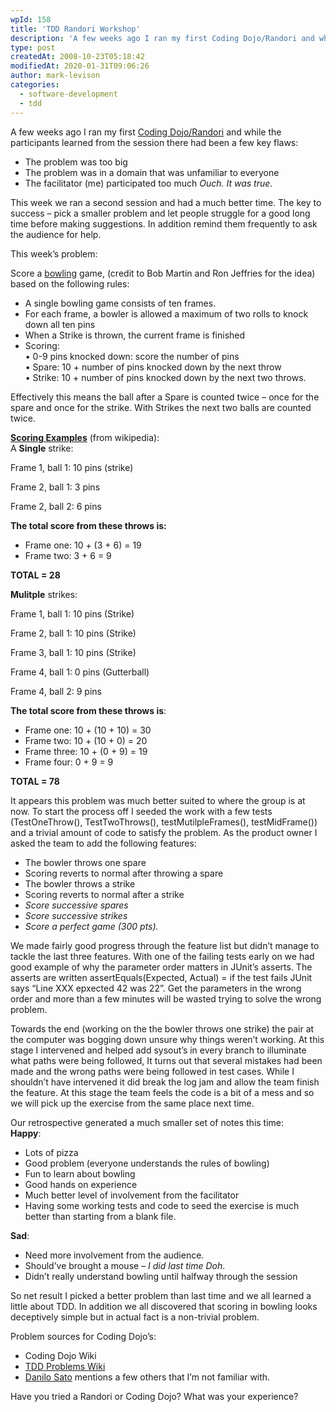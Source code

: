 ```yaml
---
wpId: 158
title: 'TDD Randori Workshop'
description: 'A few weeks ago I ran my first Coding Dojo/Randori and while the participants learned from the session there had been a few key flaws: The problem was too big The problem was in a domain that was unfamiliar to everyone The facilitator (me) participated too much Ouch. It was true. This week we ran ...'
type: post
createdAt: 2008-10-23T05:18:42
modifiedAt: 2020-01-31T09:06:26
author: mark-levison
categories:
  - software-development
  - tdd
---
```



A few weeks ago I ran my first [Coding Dojo/Randori](/blog/tdd-randori-session.html) and while the participants learned from the session there had been a few key flaws:

*   The problem was too big
*   The problem was in a domain that was unfamiliar to everyone
*   The facilitator (me) participated too much _Ouch. It was true_.

This week we ran a second session and had a much better time. The key to success – pick a smaller problem and let people struggle for a good long time before making suggestions. In addition remind them frequently to ask the audience for help.

This week’s problem:

Score a [bowling](https://en.wikipedia.org/wiki/Bowling) game, (credit to Bob Martin and Ron Jeffries for the idea) based on the following rules:

*   A single bowling game consists of ten frames.
*   For each frame, a bowler is allowed a maximum of two rolls to knock down all ten pins
*   When a Strike is thrown, the current frame is finished
*   Scoring:  
    • 0-9 pins knocked down: score the number of pins  
    • Spare: 10 + number of pins knocked down by the next throw  
    • Strike: 10 + number of pins knocked down by the next two throws.

Effectively this means the ball after a Spare is counted twice – once for the spare and once for the strike. With Strikes the next two balls are counted twice.

[**Scoring Examples**](https://en.wikipedia.org/wiki/Ten-pin_bowling#Scoring) (from wikipedia):  
A **Single** strike:

Frame 1, ball 1: 10 pins (strike)

Frame 2, ball 1: 3 pins

Frame 2, ball 2: 6 pins

**The total score from these throws is:**

*   Frame one: 10 + (3 + 6) = 19
*   Frame two: 3 + 6 = 9

**TOTAL = 28**

**Mulitple** strikes:

Frame 1, ball 1: 10 pins (Strike)

Frame 2, ball 1: 10 pins (Strike)

Frame 3, ball 1: 10 pins (Strike)

Frame 4, ball 1: 0 pins (Gutterball)

Frame 4, ball 2: 9 pins

**The total score from these throws is**:

*   Frame one: 10 + (10 + 10) = 30
*   Frame two: 10 + (10 + 0) = 20
*   Frame three: 10 + (0 + 9) = 19
*   Frame four: 0 + 9 = 9

**TOTAL = 78**

It appears this problem was much better suited to where the group is at now. To start the process off I seeded the work with a few tests (TestOneThrow(), TestTwoThrows(), testMutilpleFrames(), testMidFrame()) and a trivial amount of code to satisfy the problem. As the product owner I asked the team to add the following features:

*   The bowler throws one spare
*   Scoring reverts to normal after throwing a spare
*   The bowler throws a strike
*   Scoring reverts to normal after a strike
*   _Score successive spares_
*   _Score successive strikes_
*   _Score a perfect game (300 pts)._

We made fairly good progress through the feature list but didn’t manage to tackle the last three features. With one of the failing tests early on we had good example of why the parameter order matters in JUnit’s asserts. The asserts are written assertEquals(Expected, Actual) = if the test fails JUnit says “Line XXX epxected 42 was 22”. Get the parameters in the wrong order and more than a few minutes will be wasted trying to solve the wrong problem.

Towards the end (working on the the bowler throws one strike) the pair at the computer was bogging down unsure why things weren’t working. At this stage I intervened and helped add sysout’s in every branch to illuminate what paths were being followed, It turns out that several mistakes had been made and the wrong paths were being followed in test cases. While I shouldn’t have intervened it did break the log jam and allow the team finish the feature. At this stage the team feels the code is a bit of a mess and so we will pick up the exercise from the same place next time.

Our retrospective generated a much smaller set of notes this time:  
**Happy**:

*   Lots of pizza
*   Good problem (everyone understands the rules of bowling)
*   Fun to learn about bowling
*   Good hands on experience
*   Much better level of involvement from the facilitator
*   Having some working tests and code to seed the exercise is much better than starting from a blank file.

**Sad**:

*   Need more involvement from the audience.
*   Should’ve brought a mouse – _I did last time Doh_.
*   Didn’t really understand bowling until halfway through the session

So net result I picked a better problem than last time and we all learned a little about TDD. In addition we all discovered that scoring in bowling looks deceptively simple but in actual fact is a non-trivial problem.

Problem sources for Coding Dojo’s:

*   Coding Dojo Wiki
*   [TDD Problems Wiki](https://sites.google.com/site/tddproblems/)
*   [Danilo Sato](https://www.dtsato.com/blog/2008/10/21/source-of-problems-for-your-coding-dojo/) mentions a few others that I’m not familiar with.

Have you tried a Randori or Coding Dojo? What was your experience?